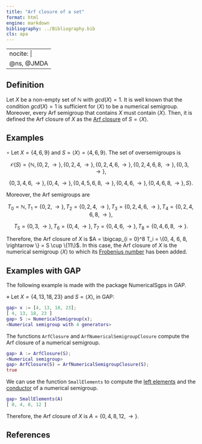 ```yaml
---
title: "Arf closure of a set"
format: html
engine: markdown
bibliography: ../Bibliography.bib
cls: apa
---
```


---
nocite: |
  @ns, @JMDA
---

<!-- Definición de Num. Sem. -->

## Definition

Let $X$ be a non-empty set of $\mathbb{N}$ with $gcd(X) = 1$. It is well known that the condition $gcd(X) = 1$ is sufficient for $\langle X \rangle$ to be a numerical semigroup. Moreover, every Arf semigroup that contains $X$ must contain $\langle X \rangle$. Then, it is defined the Arf closure of $X$ as the [Arf closure](Arf-closure.qmd) of $S = \langle X \rangle$.

## Examples

$\circ$ Let $X = \{4, 6, 9\}$ and $S = \langle X \rangle = \langle 4, 6, 9 \rangle$. The set of oversemigroups is

$$
\mathcal{O}(S) = \{\mathbb{N}, \{0, 2, \rightarrow \}, \{0, 2, 4, \rightarrow \}, \{0, 2, 4, 6, \rightarrow\}, \{0, 2, 4, 6, 8, \rightarrow \}, \{0, 3, \rightarrow \},
$$

$$
\{0, 3, 4, 6, \rightarrow \}, \{0, 4, \rightarrow \}, \{0, 4, 5, 6, 8, \rightarrow \}, \{0, 4, 6, \rightarrow \}, \{0, 4, 6, 8, \rightarrow \}, S \}.
$$

Moreover, the Arf semigroups are

$$
T_0 = \mathbb{N}, T_1 = \{0, 2, \rightarrow \}, T_2 = \{0, 2, 4, \rightarrow \}, T_3 = \{0, 2, 4, 6, \rightarrow \}, T_4 = \{0, 2, 4, 6, 8, \rightarrow \}, 
$$

$$
T_5 = \{0, 3, \rightarrow \}, T_6 = \{0, 4, \rightarrow \}, T_7 = \{0, 4, 6, \rightarrow \}, T_8 = \{0, 4, 6, 8, \rightarrow \}.
$$

Therefore, the Arf closure of $X$ is $A = \bigcap_{i = 0}^8 T_i = \{0, 4, 6, 8, \rightarrow \} = S \cup \{11\}$. In this case, the Arf closure of $X$ is the numerical semigroup $\langle X \rangle$ to which its [Frobenius number](Frobenius-number.qmd) has been added.

## Examples with GAP

The following example is made with the package NumericalSgps in GAP.

$\diamond$ Let $X = \{4, 13, 18, 23\}$ and $S = \langle X \rangle$, in GAP:

``` gap
gap> x := [4, 13, 18, 23];
[ 4, 13, 18, 23 ]
gap> S := NumericalSemigroup(x);
<Numerical semigroup with 4 generators>
```

The functions `ArfClosure` and `ArfNumericalSemigroupClosure` compute the Arf closure of a numerical semigroup.

``` gap
gap> A := ArfClosure(S);
<Numerical semigroup>
gap> ArfClosure(S) = ArfNumericalSemigroupClosure(S);
true
```

We can use the function `SmallElements` to compute the [left elements](Left-elements.qmd) and the [conductor](Conductor.qmd) of a numerical semigroup.

``` gap
gap> SmallElements(A)
[ 0, 4, 8, 12 ]
```

Therefore, the Arf closure of $X$ is $A = \{0, 4, 8, 12, \rightarrow\}$.

## References

::: {#refs}

:::
